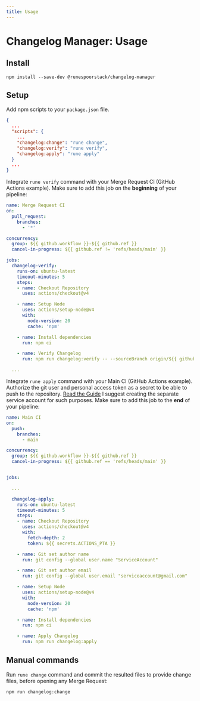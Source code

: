 ```yaml
---
title: Usage
---
```


# Changelog Manager: Usage


## Install

```shell
npm install --save-dev @runespoorstack/changelog-manager
```

## Setup

Add npm scripts to your `package.json` file.

```json
{
  ...
  "scripts": {
    ...
    "changelog:change": "rune change",
    "changelog:verify": "rune verify",
    "changelog:apply": "rune apply"
  }
  ...
}
```

Integrate `rune verify` command with your Merge Request CI (GitHub Actions example). 
Make sure to add this job on the **beginning** of your pipeline:

```yml
name: Merge Request CI
on:
  pull_request:
    branches:
      - '*'

concurrency:
  group: ${{ github.workflow }}-${{ github.ref }}
  cancel-in-progress: ${{ github.ref != 'refs/heads/main' }}

jobs:
  changelog-verify:
    runs-on: ubuntu-latest
    timeout-minutes: 5
    steps:
    - name: Checkout Repository
      uses: actions/checkout@v4

    - name: Setup Node
      uses: actions/setup-node@v4
      with:
        node-version: 20
        cache: 'npm'

    - name: Install dependencies
      run: npm ci

    - name: Verify Changelog
      run: npm run changelog:verify -- --sourceBranch origin/${{ github.head_ref || github.ref_name }} 

  ...

```

Integrate `rune apply` command with your Main CI (GitHub Actions example).
Authorize the git user and personal access token as a secret to be able to push to the repository. [Read the Guide](https://docs.github.com/en/authentication/keeping-your-account-and-data-secure/managing-your-personal-access-tokens)
I suggest creating the separate service account for such purposes.
Make sure to add this job to the **end** of your pipeline:

```yml
name: Main CI
on:
  push:
    branches:
      - main

concurrency:
  group: ${{ github.workflow }}-${{ github.ref }}
  cancel-in-progress: ${{ github.ref == 'refs/heads/main' }}


jobs:

  ...

  changelog-apply:
    runs-on: ubuntu-latest
    timeout-minutes: 5
    steps:
    - name: Checkout Repository
      uses: actions/checkout@v4
      with:
        fetch-depth: 2
        token: ${{ secrets.ACTIONS_PTA }}

    - name: Git set author name
      run: git config --global user.name "ServiceAccount"

    - name: Git set author email
      run: git config --global user.email "serviceaccount@gmail.com"

    - name: Setup Node
      uses: actions/setup-node@v4
      with:
        node-version: 20
        cache: 'npm'

    - name: Install dependencies
      run: npm ci

    - name: Apply Changelog
      run: npm run changelog:apply
```

## Manual commands

Run `rune change` command and commit the resulted files to provide change files, before opening any Merge Request:

```shell
npm run changelog:change
```